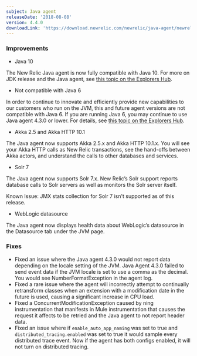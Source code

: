 ```yaml
---
subject: Java agent
releaseDate: '2018-08-08'
version: 4.4.0
downloadLink: 'https://download.newrelic.com/newrelic/java-agent/newrelic-agent/4.4.0/'
---
```


### Improvements

* Java 10

The New Relic Java agent is now fully compatible with Java 10. For more on JDK release and the Java agent, see [this topic on the Explorers Hub](https://discuss.newrelic.com/t/jdk-releases-and-the-java-agent/55013).

* Not compatible with Java 6

In order to continue to innovate and efficiently provide new capabilities to our customers who run on the JVM, this and future agent versions are not compatible with Java 6. If you are running Java 6, you may continue to use Java agent 4.3.0 or lower. For details, see [this topic on the Explorers Hub](https://discuss.newrelic.com/t/with-support-for-java-10-new-relic-deprecates-java-6/57738).

* Akka 2.5 and Akka HTTP 10.1

The Java agent now supports Akka 2.5.x and Akka HTTP 10.1.x. You will see your Akka HTTP calls as New Relic transactions, see the hand-offs between Akka actors, and understand the calls to other databases and services.

* Solr 7

The Java agent now supports Solr 7.x. New Relic’s Solr support reports database calls to Solr servers as well as monitors the Solr server itself.

Known Issue: JMX stats collection for Solr 7 isn't supported as of this release.

* WebLogic datasource

The Java agent now displays health data about WebLogic’s datasource in the Datasource tab under the JVM page.

### Fixes

* Fixed an issue where the Java agent 4.3.0 would not report data depending on the locale setting of the JVM. Java Agent 4.3.0 failed to send event data if the JVM locale is set to use a comma as the decimal. You would see NumberFormatException in the agent log.
* Fixed a rare issue where the agent will incorrectly attempt to continually retransform classes when an extension with a modification date in the future is used, causing a significant increase in CPU load.
* Fixed a ConcurrentModificationException caused by ning instrumentation that manifests in Mule instrumentation that causes the request it affects to be retried and the Java agent to not report header data.
* Fixed an issue where if `enable_auto_app_naming` was set to true and `distributed_tracing.enabled` was set to true it would sample every distributed trace event. Now if the agent has both configs enabled, it will not turn on distributed tracing.

